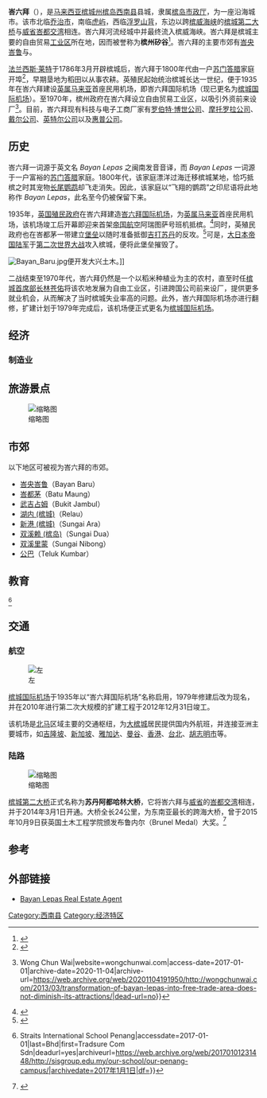 {{Rough translation|time=2021-11-13T02:50:05+00:00}}
{{Infobox Settlement
|name=峇六拜
|official_name=Bayan Lepas
|settlement_type=[[马来西亚|马来西亚]][[马来西亚城市|市镇]]
|pushpin_map=Malaysia West#Penang
| coordinates             = 
|pushpin_label_position=Center
|pushpin_map_caption='''峇六拜'''于[[马来西亚半岛|马来西亚半岛]]和[[槟城州|槟城州]]的位置
|coordinates_region=MY
|subdivision_name={{MAS}}
|subdivision_name1={{flagicon|Penang}}[[槟城州|槟城州]]
|subdivision_name2=[[西南县|西南县]]
|subdivision_type=[[国家|国家]]
|subdivision_type1=[[马来西亚州|州属]]
|subdivision_type2=[[马来西亚县份|县]]
|leader_name=[[槟岛市政厅|槟岛市政厅]]
|leader_name1=尤端祥
|leader_name2=[[沈志勤|沈志勤]] ([[民行党|行动党]])
|leader_title=[[地方政府_(马来西亚)|地方政府]]
|leader_title1=市长
|leader_title2=[[峇央峇鲁国会议席|峇央峇鲁国会议席]]
| area_total_km2          = {{formatnum:151.7|R}}
| population_total        = 
|population_as_of=2010
|population_density_km2=auto
|timezone=[[马来西亚标准时间|马来西亚标准时间]]
|utc_offset=+8
|timezone_DST=无
|postal_code_type=[[邮编|邮编]]
|postal_code=11900
|area_code=+6-04
|registration_plate=[[马来西亚车辆号牌|P]]
|website={{URL|mbpp.gov.my}}
|image_skyline=Queensbay Mall, Penang, Malaysia.JPG
|imagesize=250px
|image_caption=[[皇后湾广场|皇后湾广场]]，峇六拜同时也是[[槟岛|槟岛]]最大的[[商场|商场]]
|latd = 5
|latm = 17
|lats = 0
|latNS = N
|longd = 100
|longm = 16
|longs = 0
|longEW = E
|elevation_m=4
|elevation_ft=13.1
}}
{{Infobox Chinese
|c=峇六拜
|msa=Bayan Lepas
|p=Bāliùbaì
|psp=Bayan Lepas
|poj=Ba-lak-bai
|bpmf=ㄅㄚ ㄌㄧㄡˋ ㄅㄞˋ
}}

'''峇六拜'''（{{lang-ms|Bayan Lepas}}），是[[马来西亚|马来西亚]][[槟城州|槟城州]][[槟岛|槟岛]][[西南县|西南县]]县城，隶属[[槟岛市政厅|槟岛市政厅]]，为一座沿海城市。该市北临[[乔治市|乔治市]]，南临[[虎屿|虎屿]]，西临[[浮罗山背|浮罗山背]]，东边以跨[[槟威海峡|槟威海峡]]的[[槟城第二大桥|槟城第二大桥]]与[[威省|威省]][[峇都交湾|峇都交湾]]相连。峇六拜河流经城中并最终流入槟威海峡。峇六拜是槟城主要的自由贸易[[工业区|工业区]]所在地，因而被誉称为'''槟州矽谷'''<ref>{{cite web|url=https://mymagic.my/news/penang-is-on-its-way-to-becoming-the-silicon-valley-of-the-east-and-iot-is-how/|title=Penang is on its way to becoming the Silicon Valley of the East|publisher=mymagic.my|language=en|accessdate=2017-08-19|archive-date=2017-08-19|archive-url=https://web.archive.org/web/20170819105715/https://mymagic.my/news/penang-is-on-its-way-to-becoming-the-silicon-valley-of-the-east-and-iot-is-how/|dead-url=no}}</ref>。峇六拜的主要市郊有[[峇央峇鲁|峇央峇鲁]]与{{tsl|en|Batu Maung|峇都茅}}。

[[法兰西斯·莱特|法兰西斯·莱特]]于1786年3月开辟槟城后，峇六拜于1800年代由一户[[苏门答腊|苏门答腊]]家庭开埠<ref name=":0">{{Cite news|url=http://www.penang-traveltips.com/bayan-lepas.htm|title=Bayan Lepas, Penang / Pulau Pinang|access-date=2017-01-01|archive-date=2018-07-10|archive-url=https://web.archive.org/web/20180710171044/http://www.penang-traveltips.com/bayan-lepas.htm|dead-url=no}}</ref>，早期垦地为稻田以从事农耕。英殖民起始统治槟城长达一世纪，便于1935年在峇六拜建设[[英属马来亚|英属马来亚]]首座民用机场，即峇六拜国际机场（现已更名为[[槟城国际机场|槟城国际机场]]）。至1970年，槟州政府在峇六拜设立自由贸易工业区，以吸引外资前来设厂<ref name=":1">{{Cite web|url=http://wongchunwai.com/2013/03/transformation-of-bayan-lepas-into-free-trade-area-does-not-diminish-its-attractions/|title=Transformation of Bayan Lepas into free trade area does not diminish its attractions {{!}} Wong Chun Wai|website=wongchunwai.com|access-date=2017-01-01|archive-date=2020-11-04|archive-url=https://web.archive.org/web/20201104191950/http://wongchunwai.com/2013/03/transformation-of-bayan-lepas-into-free-trade-area-does-not-diminish-its-attractions/|dead-url=no}}</ref>。目前，峇六拜现有科技与电子工商厂家有[[罗伯特·博世公司|罗伯特·博世公司]]、[[摩托罗拉公司|摩托罗拉公司]]、[[戴尔公司|戴尔公司]]、[[英特尔公司|英特尔公司]]以及[[惠普公司|惠普公司]]。

== 历史 ==
峇六拜一词源于英文名 ''Bayan Lepas'' 之闽南发音音译，而 ''Bayan Lepas'' 一词源于一户富裕的[[苏门答腊|苏门答腊]]家庭。1800年代，该家庭漂洋过海迁移槟城某地，恰巧抵槟之时其宠物[[长尾鹦鹉|长尾鹦鹉]]却飞走消失。因此，该家庭以“飞翔的鹦鹉”之印尼语将此地称作 ''Bayan Lepas''，此名至今仍被保留下来。

1935年，[[海峡殖民地|英国殖民政府]]在峇六拜建造[[峇六拜国际机场|峇六拜国际机场]]，为[[英属马来亚|英属马来亚]]首座民用机场，该机场竣工后开幕即迎来首架[[帝国航空|帝国航空]]阿瑞图萨号班机抵槟。<ref>{{Cite web|url=https://www.skyscanner.co.in/airports/pen/penang-airport.html|title=Handy Penang airport information from Skyscanner.|website=www.skyscanner.co.in|language=en|access-date=2017-01-02|archive-date=2020-11-04|archive-url=https://web.archive.org/web/20201104192000/https://www.skyscanner.co.in/airports/pen/penang-airport.html|dead-url=no}}</ref>同时，英殖民政府也在峇都茅一带建立[[堡垒|堡垒]]以随时准备抵御[[吉打苏丹|吉打苏丹]]的反攻。<ref name=":3">{{Cite news|url=http://www.penang-traveltips.com/penang-war-museum.htm|title=Penang War Museum, Batu Maung, Penang / Pulau Pinang|access-date=2017-01-01|archive-date=2018-07-03|archive-url=https://web.archive.org/web/20180703045833/http://www.penang-traveltips.com/penang-war-museum.htm|dead-url=no}}</ref>可是，[[大日本帝国陆军|大日本帝国陆军]]于[[第二次世界大战|第二次世界大战]]攻入槟城，便将此堡垒摧毁了。

[[File:Bayan_Baru.jpg|right]]便开发大兴土木。]]

二战结束至1970年代，峇六拜仍然是一个以稻米种植业为主的农村，直至时任[[槟城首席部长|槟城首席部长]][[林苍佑|林苍佑]]将该农地发展为自由工业区，引进跨国公司前来设厂，提供更多就业机会，从而解决了当时槟城失业率高的问题。此外，峇六拜国际机场亦进行翻修，扩建计划于1979年完成后，该机场便正式更名为[[槟城国际机场|槟城国际机场]]。

<!--Pioneer tax status was granted to multinational firms seeking to establish factories and assembly plants in Bayan Lepas. Complemented by low-cost labour, the Bayan Lepas Free Industrial Zone managed to pull [[槟城|槟城]] out from its economic slump 并成为'''马来西亚矽谷'''.<ref name=":4">{{Cite journal|title=History of Industrial Development Strategies in Penang since Independence: A Study of the SMEs|journal=Universiti Kebangsaan Malaysia|volume=http://www.ccsenet.org/journal/index.php/ass/article/viewFile/27013/16497}}</ref>-->

<!--The industrialisation of Bayan Lepas in the 1970s also resulted in the rapid development of the town in the following decades, as residential townships like Bayan Baru were built and expanded around Bayan Lepas. This has led to the urbanisation of the entire eastern coast of [[槟榔屿|Penang Island]], as residential developments emanating north from Bayan Lepas merged with the suburbs of [[乔治市|George Town]], such as Gelugor. Further development was spurred on by the completion of the [[槟威大桥|Penang Bridge]] and the [[槟城第二大桥|Second Penang Bridge]].-->

{{Wide image|cmglee_Penang_airport_and_second_bridge.jpg|800px|槟城国际机场和槟城第二大桥于2017年1月的鸟瞰图}}

== 经济 ==

=== 制造业 ===
<!--Since its inception in the 1970s, the Bayan Lepas Free Industrial Zone has grown to become the '''Silicon Valley of the East''<nowiki/>'.<ref name=":82">{{Cite web|url=http://www.fullcontact.nl/whymalaysia.php|title=Fullcontact: About Malaysia|website=www.fullcontact.nl|access-date=2016-10-16}}</ref> Motorola became one of the first multinational firms to set up a factory in Bayan Lepas, followed by several other firms, such as [[英特尔|Intel]], [[超威半导体|AMD]], [[欧司朗|Osram]], [[惠普|Hewlett Packard]], [[罗伯特·博世公司|Bosch]], [[日立|Hitachi]] and [[歌樂|Clarion]].<ref>http://www.ierc.bia-bg.com/language/bg/uploads/files/newsletter__1/newsletter__a2f8c12efd267e1b844da6def8aa9a6f.pdf</ref><ref>http://www.nottingham.ac.uk/gep/documents/conferences/2012/malaysia-conference/prema-chandra-athukorala.pdf</ref>

Due to the presence of various multinational firms in Bayan Lepas, the town has received enormous amounts of [[外商直接投資|foreign direct investment]] (FDI). As of 2015, [[槟城|Penang]] attracted nearly RM4.5 billion worth of [[外商直接投資|FDI]], the largest amount in [[马来西亚|Malaysia]], with the manufacturing sector contributing significantly.<ref>{{Cite web|url=http://www1.uob.com.my/about/news/2016/pressR_apr04_2016.html?keepThis=true&TB_iframe=true&width=560&height=400/|title=Press Release|accessdate=2016-10-16}}</ref><ref>{{Cite web|url=http://www.mida.gov.my/home/facts-and-figures/posts/|title=.: MIDA {{!}} Malaysian Investment Development Authority :.|accessdate=2016-10-16}}</ref> In addition, the Free Industrial Zone has helped propel the manufacturing sector to become one of the mainstays of [[槟城|Penang]]'s economy, generating as much as 47.4% of [[槟城|Penang]]'s total [[国内生产总值|GDP]] in 2015.<ref name=":122">{{Cite journal|title=Penang Economic Indicators|journal=Penang Monthly|volume=http://www.investpenang.gov.my/files/investment-updates/31/Penang%20Economic%20Indicator%20Q2%202015.1432708522.pdf}}</ref>-->

== 旅游景点 ==
[[File:Snake_Temple,_Penang.jpg|缩略图]]
<!--The Snake Temple is said to be the only Chinese temple in the world to be inhabited by snakes. Built in the 1850s, it has attracted species of [[蝮亚科|pit vipers]], which are believed to be rendered harmless by the incense. The temple is also a focal point of the annual [[春節|Chinese New Year]] celebrations, during which a flame-watching ceremony is held to predict the fortunes of the following 12 months.<ref>{{Cite web|url=http://www.thestar.com.my/news/nation/2016/02/13/snake-deity-says-first-four-months-economic-outlook-the-best/|title=First four months look good, snake temple deity says - Nation {{!}} The Star Online|accessdate=2016-11-02}}</ref><ref>{{Cite news|url=http://goseasia.about.com/od/eventsfestiva2/a/cnypenang.htm|title=Chinese New Year in Penang is a Long, Long Party|work=About.com Travel|newspaper=About.com Travel|accessdate=2016-12-31}}
</ref>

The Penang War Museum is actually located at Batu Maung near the southeastern tip of [[槟榔屿|Penang Island]]. This former fort was converted into a museum in 2002 and features military installations, such as bunkers, tunnels and machine-gun emplacements, as built by the British Army in the 1930s.

Queensbay Mall, located nearer to the [[槟威大桥|Penang Bridge]] to the north, is the largest shopping mall in [[槟城|Penang]], and consists of several well-known international brands and bookstores, as well as various entertainment options.<ref>{{Cite news|url=http://queensbaymallmalaysia.com/?page_id=963|title=About Us - Queensbay Mall|work=Queensbay Mall|newspaper=Queensbay Mall|accessdate=2016-11-17|language=en-US}}

[[Category:CS1American_English来源_(en-us)|Category:CS1American English来源 (en-us)]]</ref>-->

== 市郊 ==
以下地区可被视为峇六拜的市郊。
* [[峇央峇鲁|峇央峇鲁]]（Bayan Baru）
* [[峇都茅|峇都茅]]（Batu Maung）
* [[武吉占姆|武吉占姆]]（Bukit Jambul）
* [[湖内_(槟城)|湖内 (槟城)]]（Relau）
* [[新港_(槟城)|新港 (槟城)]]（Sungai Ara）
* [[双溪赖_(槟岛)|双溪赖 (槟岛)]]（Sungai Dua）
* [[双溪里蒙|双溪里蒙]]（Sungai Nibong）
* [[公巴|公巴]]（Teluk Kumbar）

== 教育 ==
<ref>{{Cite web|url=http://sisgroup.edu.my/our-school/our-penang-campus/|title=Our Penang Campus {{!}} Straits International School Penang|accessdate=2017-01-01|last=Bhd|first=Tradsure Com Sdn|deadurl=yes|archiveurl=https://web.archive.org/web/20170101231448/http://sisgroup.edu.my/our-school/our-penang-campus/|archivedate=2017年1月1日|df=}}</ref>

== 交通 ==

=== 航空 ===
{{main|槟城国际机场}}
[[File:Penang_Airport_MRD.jpg|左]]

[[槟城国际机场|槟城国际机场]]于1935年以“峇六拜国际机场”名称启用，1979年修建后改为现名，并在2010年进行第二次大规模的扩建工程于2012年12月31日竣工。

该机场是[[北马|北马]]区域主要的交通枢纽，为[[大槟城|大槟城]]居民提供国内外航班，并连接亚洲主要城市，如[[吉隆坡|吉隆坡]]、[[新加坡|新加坡]]、[[雅加达|雅加达]]、[[曼谷|曼谷]]、[[香港|香港]]、[[台北|台北]]、[[胡志明市|胡志明市]]等。

=== 陆路 ===
{{main|槟城第二大桥}}
[[File:Cmglee_Penang_Second_Bridge_aerial.jpg|缩略图]]

[[槟城第二大桥|槟城第二大桥]]正式名称为'''苏丹阿都哈林大桥'''，它将峇六拜与[[威省|威省]]的[[峇都交湾|峇都交湾]]相连，并于2014年3月1日开通。大桥全长24公里，为东南亚最长的跨海大桥，曾于2015年10月9日获英国土木工程学院颁发布鲁内尔（Brunel Medal）大奖。<ref>{{cite web|url=http://www.kwongwah.com.my/?p=27485|title=槟二桥获伦敦颁发布鲁内尔大奖|publisher=光华网|accessdate=2017-08-19|archive-url=https://web.archive.org/web/20170819145110/http://www.kwongwah.com.my/?p=27485|archive-date=2017-08-19|dead-url=yes}}</ref>

== 参考 ==
{{Portal box|马来西亚}}
{{Reflist}}

== 外部链接 ==
* [https://web.archive.org/web/20160304061714/http://www.realestateagent.my/agencies/c/cbd_properties_penang.htm Bayan Lepas Real Estate Agent]

{{槟城州}}

[[Category:西南县|Category:西南县]]
[[Category:经济特区|Category:经济特区]]
